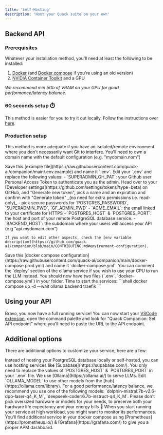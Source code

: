 ```yaml
---
title: 'Self-Hosting'
description: 'Host your Quack suite on your own'
---
```


## Backend API
### Prerequisites

Whatever your installation method, you'll need at least the following to be installed:
1. [Docker](https://docs.docker.com/engine/install/) (and [Docker compose](https://docs.docker.com/compose/) if you're using an old version)
2. [NVIDIA Container Toolkit](https://docs.nvidia.com/datacenter/cloud-native/container-toolkit/latest/install-guide.html) and a GPU

_We recommend min 5Gb of VRAM on your GPU for good performance/latency balance._

### 60 seconds setup ⏱️

This method is easier for you to try it out locally. Follow the instructions over [here](https://github.com/quack-ai/companion#get-started-).

### Production setup

This method is more adequate if you have an isolated/remote environment where you don't necessarily want Git to interfere.
You'll need to own a domain name with the default configuration (e.g. "mydomain.nom")

<Steps>
  <Step title="Create a `.env` file">
    Save this [example file](https://raw.githubusercontent.com/quack-ai/companion/main/.env.example) and name it `.env`.
  </Step>
  <Step title="Edit your environment variables">
    Edit your `.env` and replace the following values:
    - `SUPERADMIN_GH_PAT`: your Github user Personal Access Token to authenticate you as the admin. Head over to your [Developer settings](https://github.com/settings/tokens?type=beta) on GitHub, and "Generate new token",
        pick a name and an expiration and confirm with "Generate token" _(no need for extra permissions i.e. read-only)_
    - pick secure passwords for `POSTGRES_PASSWORD`, `SUPERADMIN_PWD`, `GF_ADMIN_PWD`
    - `ACME_EMAIL`: the email linked to your certificate for HTTPS
    - `POSTGRES_HOST` & `POSTGRES_PORT`: the host and port of your remote PostgreSQL database service.
    - `BACKEND_HOST`: the subdomain where your users will access your API (e.g "api.mydomain.com")

    If you want to edit other aspects, check the [env variable description](https://github.com/quack-ai/companion/blob/main/CONTRIBUTING.md#environment-configuration).
  </Step>
  <Step title="Define a Docker orchestration">
    Save this [docker compose configuration](https://raw.githubusercontent.com/quack-ai/companion/main/docker-compose.prod.yml) and name it `docker-compose.yml`.
    You can comment the `deploy` section of the ollama service if you wish to use your CPU to run the LLM instead.
  </Step>
  <Step title="Run the service">
    You should now have two files (`.env`, `docker-compose.yml`) in your folder. Time to start the services:
    ```shell
    docker compose up -d --wait ollama backend traefik
    ```
  </Step>
</Steps>

## Using your API

Bravo, you now have a full running service!
You can now start your [VSCode extension](https://marketplace.visualstudio.com/items?itemName=quackai.quack-companion), open the command palette and look for "Quack Companion: Set API endpoint" where you'll need to paste the URL to the API endpoint.

## Additional options
There are additional options to customize your service, here are a few:

<Card title="Database hosting" icon="database">
  Instead of hosting your PostgreSQL database locally or self-hosted, you can use hosting services like [Supabase](https://supabase.com/). You only need to replace the values of `POSTGRES_HOST` & `POSTGRES_PORT` in your `.env` file.
</Card>

<Card title="LLM selection" icon="laptop-code">
  We use [Ollama](https://ollama.ai/) to serve LLMs. Edit `OLLAMA_MODEL` to use other models from the [hub](https://ollama.com/library).
  For a good performance/latency balance, we recommend you use one of the following models: `dolphin-mistral:7b-v2.6-dpo-laser-q4_K_M`, `deepseek-coder:6.7b-instruct-q4_K_M`.
  Please don't pick oversized hardware or models for your needs, to preserve both your hardware life expectancy and your energy bills 💚
</Card>

<Card title="Application performance monitoring" icon="chart-simple">
  When you start running your service at high workload, you might want to monitor its performances. You'll find additional service in your docker compose using [Prometheus](https://prometheus.io/) & [Grafana](https://grafana.com/) to give you a proper APM dashboard.
</Card>
